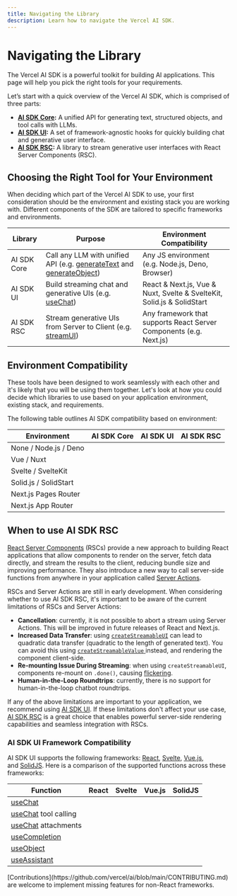 ```yaml
---
title: Navigating the Library
description: Learn how to navigate the Vercel AI SDK.
---
```


# Navigating the Library

The Vercel AI SDK is a powerful toolkit for building AI applications. This page will help you pick the right tools for your requirements.

Let’s start with a quick overview of the Vercel AI SDK, which is comprised of three parts:

- **[AI SDK Core](/docs/ai-sdk-core):** A unified API for generating text, structured objects, and tool calls with LLMs.
- **[AI SDK UI](/docs/ai-sdk-ui):** A set of framework-agnostic hooks for quickly building chat and generative user interface.
- **[AI SDK RSC](/docs/ai-sdk-rsc):** A library to stream generative user interfaces with React Server Components (RSC).

## Choosing the Right Tool for Your Environment

When deciding which part of the Vercel AI SDK to use, your first consideration should be the environment and existing stack you are working with. Different components of the SDK are tailored to specific frameworks and environments.

| Library     | Purpose                                                                                                                                                          | Environment Compatibility                                              |
| ----------- | ---------------------------------------------------------------------------------------------------------------------------------------------------------------- | ---------------------------------------------------------------------- |
| AI SDK Core | Call any LLM with unified API (e.g. [generateText](/docs/reference/ai-sdk-core/generate-text) and [generateObject](/docs/reference/ai-sdk-core/generate-object)) | Any JS environment (e.g. Node.js, Deno, Browser)                       |
| AI SDK UI   | Build streaming chat and generative UIs (e.g. [useChat](/docs/reference/ai-sdk-ui/use-chat))                                                                     | React & Next.js, Vue & Nuxt, Svelte & SvelteKit, Solid.js & SolidStart |
| AI SDK RSC  | Stream generative UIs from Server to Client (e.g. [streamUI](/docs/reference/ai-sdk-rsc/stream-ui))                                                              | Any framework that supports React Server Components (e.g. Next.js)     |

## Environment Compatibility

These tools have been designed to work seamlessly with each other and it's likely that you will be using them together. Let's look at how you could decide which libraries to use based on your application environment, existing stack, and requirements.

The following table outlines AI SDK compatibility based on environment:

| Environment           | AI SDK Core         | AI SDK UI           | AI SDK RSC          |
| --------------------- | ------------------- | ------------------- | ------------------- |
| None / Node.js / Deno | <Check size={18} /> | <Cross size={18} /> | <Cross size={18} /> |
| Vue / Nuxt            | <Check size={18} /> | <Check size={18} /> | <Cross size={18} /> |
| Svelte / SvelteKit    | <Check size={18} /> | <Check size={18} /> | <Cross size={18} /> |
| Solid.js / SolidStart | <Check size={18} /> | <Check size={18} /> | <Cross size={18} /> |
| Next.js Pages Router  | <Check size={18} /> | <Check size={18} /> | <Cross size={18} /> |
| Next.js App Router    | <Check size={18} /> | <Check size={18} /> | <Check size={18} /> |

## When to use AI SDK RSC

[React Server Components](https://nextjs.org/docs/app/building-your-application/rendering/server-components) (RSCs) provide a new approach to building React applications that allow components to render on the server, fetch data directly, and stream the results to the client, reducing bundle size and improving performance. They also introduce a new way to call server-side functions from anywhere in your application called [Server Actions](https://nextjs.org/docs/app/building-your-application/data-fetching/server-actions-and-mutations).

RSCs and Server Actions are still in early development. When considering whether to use AI SDK RSC, it's important to be aware of the current limitations of RSCs and Server Actions:

- **Cancellation**: currently, it is not possible to abort a stream using Server Actions. This will be improved in future releases of React and Next.js.
- **Increased Data Transfer**: using [`createStreamableUI`](/docs/reference/ai-sdk-rsc/create-streamable-ui) can lead to quadratic data transfer (quadratic to the length of generated text). You can avoid this using [ `createStreamableValue` ](/docs/reference/ai-sdk-rsc/create-streamable-value) instead, and rendering the component client-side.
- **Re-mounting Issue During Streaming**: when using `createStreamableUI`, components re-mount on `.done()`, causing [flickering](https://github.com/vercel/ai/issues/2232).
- **Human-in-the-Loop Roundtrips**: currently, there is no support for human-in-the-loop chatbot roundtrips.

If any of the above limitations are important to your application, we recommend using [AI SDK UI](/docs/ai-sdk-ui/overview). If these limitations don't affect your use case, [AI SDK RSC](/docs/ai-sdk-rsc/overview) is a great choice that enables powerful server-side rendering capabilities and seamless integration with RSCs.

### AI SDK UI Framework Compatibility

AI SDK UI supports the following frameworks: [React](https://react.dev/), [Svelte](https://svelte.dev/), [Vue.js](https://vuejs.org/), and [SolidJS](https://www.solidjs.com/). Here is a comparison of the supported functions across these frameworks:

| Function                                                   | React               | Svelte              | Vue.js              | SolidJS             |
| ---------------------------------------------------------- | ------------------- | ------------------- | ------------------- | ------------------- |
| [useChat](/docs/reference/ai-sdk-ui/use-chat)              | <Check size={18} /> | <Check size={18} /> | <Check size={18} /> | <Check size={18} /> |
| [useChat](/docs/reference/ai-sdk-ui/use-chat) tool calling | <Check size={18} /> | <Cross size={18} /> | <Cross size={18} /> | <Check size={18} /> |
| [useChat](/docs/reference/ai-sdk-ui/use-chat) attachments  | <Check size={18} /> | <Cross size={18} /> | <Cross size={18} /> | <Cross size={18} /> |
| [useCompletion](/docs/reference/ai-sdk-ui/use-completion)  | <Check size={18} /> | <Check size={18} /> | <Check size={18} /> | <Check size={18} /> |
| [useObject](/docs/reference/ai-sdk-ui/use-object)          | <Check size={18} /> | <Cross size={18} /> | <Cross size={18} /> | <Cross size={18} /> |
| [useAssistant](/docs/reference/ai-sdk-ui/use-assistant)    | <Check size={18} /> | <Check size={18} /> | <Check size={18} /> | <Cross size={18} /> |

<Note>
  [Contributions](https://github.com/vercel/ai/blob/main/CONTRIBUTING.md) are
  welcome to implement missing features for non-React frameworks.
</Note>
